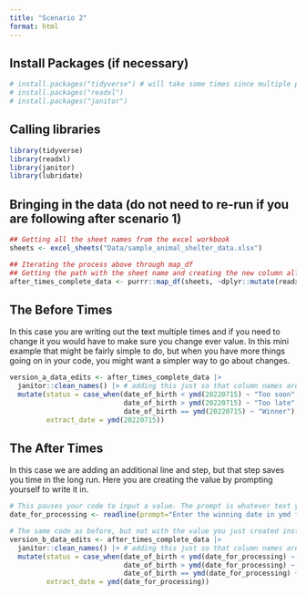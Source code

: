 ```yaml
---
title: "Scenario 2"
format: html
---
```


## Install Packages (if necessary) 
```r
# install.packages("tidyverse") # will take some times since multiple packages in one
# install.packages("readxl")
# install.packages("janitor")
```

## Calling libraries 
```r
library(tidyverse)
library(readxl)
library(janitor)
library(lubridate)
```


## Bringing in the data (do not need to re-run if you are following after scenario 1)
```r

## Getting all the sheet names from the excel workbook
sheets <- excel_sheets("Data/sample_animal_shelter_data.xlsx")

## Iterating the process above through map_df 
## Getting the path with the sheet name and creating the new column all at once
after_times_complete_data <- purrr::map_df(sheets, ~dplyr::mutate(readxl::read_excel("Data/sample_animal_shelter_data.xlsx", sheet = .x), sheet_name = .x))

```


## The Before Times

In this case you are writing out the text multiple times and if you need to change it you would have to make sure you change ever value. In this mini example that might be fairly simple to do, but when you have more things going on in your code, you might want a simpler way to go about changes. 
```r
version_a_data_edits <- after_times_complete_data |>
  janitor::clean_names() |> # adding this just so that column names are in snake case
  mutate(status = case_when(date_of_birth < ymd(20220715) ~ "Too soon", 
                            date_of_birth > ymd(20220715) ~ "Too late", 
                            date_of_birth == ymd(20220715) ~ "Winner"), 
         extract_date = ymd(20220715))
```

## The After Times

In this case we are adding an additional line and step, but that step saves you time in the long run. Here you are creating the value by prompting yourself to write it in. 
```r

# This pauses your code to input a value. The prompt is whatever text you want to pop up in your console
date_for_processing <- readline(prompt="Enter the winning date in ymd format with no dashes (e.g., 20220715): ")

# The same code as before, but not with the value you just created instead of the actual text 
version_b_data_edits <- after_times_complete_data |>
  janitor::clean_names() |> # adding this just so that column names are in snake case
  mutate(status = case_when(date_of_birth < ymd(date_for_processing) ~ "Too soon", 
                            date_of_birth > ymd(date_for_processing) ~ "Too late", 
                            date_of_birth == ymd(date_for_processing) ~ "Winner"), 
         extract_date = ymd(date_for_processing))

```

